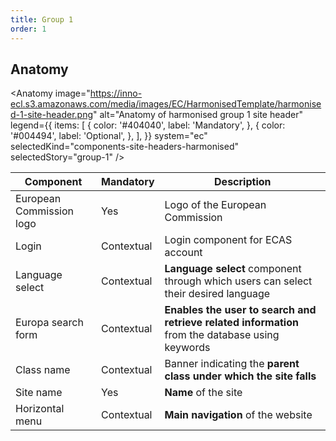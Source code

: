 ```yaml
---
title: Group 1
order: 1
---
```



## Anatomy

<Anatomy
  image="https://inno-ecl.s3.amazonaws.com/media/images/EC/HarmonisedTemplate/harmonised-1-site-header.png"
  alt="Anatomy of harmonised group 1 site header"
  legend={{
    items: [
      {
        color: '#404040',
        label: 'Mandatory',
      },
      {
        color: '#004494',
        label: 'Optional',
      },
    ],
  }}
  system="ec"
  selectedKind="components-site-headers-harmonised"
  selectedStory="group-1"
/>

| Component                | Mandatory  | Description                                                                                      |
| ------------------------ | ---------- | ------------------------------------------------------------------------------------------------ |
| European Commission logo | Yes        | Logo of the European Commission                                                                  |
| Login                    | Contextual | Login component for ECAS account                                                                 |
| Language select          | Contextual | **Language select** component through which users can select their desired language              |
| Europa search form       | Contextual | **Enables the user to search and retrieve related information** from the database using keywords |
| Class name               | Contextual | Banner indicating the **parent class under which the site falls**                                |
| Site name                | Yes        | **Name** of the site                                                                             |
| Horizontal menu          | Contextual | **Main navigation** of the website                                                               |
